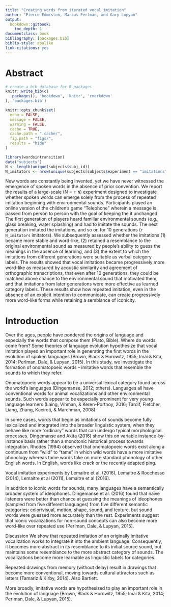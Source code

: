 ```yaml
--- 
title: "Creating words from iterated vocal imitation"
author: "Pierce Edmiston, Marcus Perlman, and Gary Lupyan"
output:
  bookdown::gitbook:
    toc_depth: 1
documentclass: book
bibliography: [packages.bib]
biblio-style: apalike
link-citations: yes
---
```


# Abstract {-}

```r
# create a bib database for R packages
knitr::write_bib(c(
  .packages(), 'bookdown', 'knitr', 'rmarkdown'
), 'packages.bib')

knitr::opts_chunk$set(
  echo = FALSE,
  message = FALSE,
  warning = FALSE,
  cache = TRUE,
  cache.path = ".cache/",
  fig.path = "figs/",
  results = "hide"
)

library(wordsintransition)
data("subjects")
N <- length(unique(subjects$subj_id))
N_imitators <- nrow(unique(subjects[subjects$experiment == "imitations", "subj_id"]))
```

New words are constantly being invented, yet we have never witnessed the emergence of spoken words in the absence of prior convention. We report the results of a large-scale (N = `r N`) experiment designed to investigate whether spoken words can emerge solely from the process of repeated imitation beginning with environmental sounds. Participants played an online version of the children’s game “Telephone” wherein a message is passed from person to person with the goal of keeping the it unchanged. The first generation of players heard familiar environmental sounds (e.g., glass breaking, water splashing) and had to imitate the sounds. The next generation imitated the imitations, and so on for 10 generations (`r N_imitators` imitators). We subsequently assessed whether the imitations (1) became more stable and word-like, (2) retained a resemblance to the original environmental sound as measured by people’s ability to guess the meanings in the absence of learning, and (3) the extent to which the imitations from different generations were suitable as verbal category labels. The results showed that vocal imitations became progressively more word-like as measured by acoustic similarity and agreement of orthographic transcriptions, that even after 10 generations, they could be matched above chance to the environmental sound that motivated them, and that imitations from later generations were more effective as learned category labels. These results show how repeated imitation, even in the absence of an explicit intention to communicate, can create progressively more word-like forms while retaining a semblance of iconicity.

# Introduction {-}

Over the ages, people have pondered the origins of language and especially the words that compose them (Plato, Bible). Where do words come from? Some theories of language evolution hypothesize that vocal imitation played an important role in generating the first words in the evolution of spoken languages (Brown, Black & Horowitz, 1955; Imai & Kita, 2014; Perlman, Dale, & Lupyan, 2015). In this study, we investigate the formation of onomatopoeic words – imitative words that resemble the sounds to which they refer.
 
Onomatopoeic words appear to be a universal lexical category found across the world’s languages (Dingemanse, 2012; others). Languages all have conventional words for animal vocalizations and other environmental sounds. Such words appear to be especially prominent for very young language learners (Laing, Vihman, & Keren-Portnoy, 2016; Tardif, Fletcher, Liang, Zhang, Kaciroti, & Marchman, 2008).
 
In some cases, words that begin as imitations of sounds become fully lexicalized and integrated into the broader linguistic system, when they behave like more “ordinary” words that can undergo typical morphological processes. Dingemanse and Akita (2016) show this on variable instance-by-instance basis rather than a monotonic historical process towards integration. Rhodes (1994) observed that onomatopoeic words exist along a continuum from “wild” to “tame” in which wild words have a more imitative phonology whereas tame words take on more standard phonology of other English words. In English, words like crack or the recently adapted ping.
 
Vocal imitation experiments by Lemaitre et al. (2016), Lemaitre & Rocchesso (2014), Lemaitre et al (2011), Lemaitre et al (2016).
 
In addition to iconic words for sounds, many languages have a semantically broader system of ideophones. Dingemanse et al. (2016) found that naïve listeners were better than chance at guessing the meanings of ideophones (sampled from five different languages) from five different semantic categories: color/visual, motion, shape, sound, and texture, but sound words were guessed more accurately than the rest. Experiments suggest that iconic vocalizations for non-sound concepts can also become more word-like over repeated use (Perlman, Dale, & Lupyan, 2015).
 
Discussion
We show that repeated imitation of an originally imitative vocalization works to integrate it into the ambient language. Consequently, it becomes more abstract in its resemblance to its initial source sound, but maintains some resemblance to the more abstract category of sounds. The vocalizations become more learnable as linguistic labels for categories.
 
Repeated drawings from memory (without delay) result in drawings that become more conventional, moving towards cultural attractors such as letters (Tamariz & Kirby, 2014). Also Bartlett.
 
More broadly, imitative words are hypothesized to play an important role in the evolution of language (Brown, Black & Horowitz, 1955; Imai & Kita, 2014; Perlman, Dale, & Lupyan, 2015).